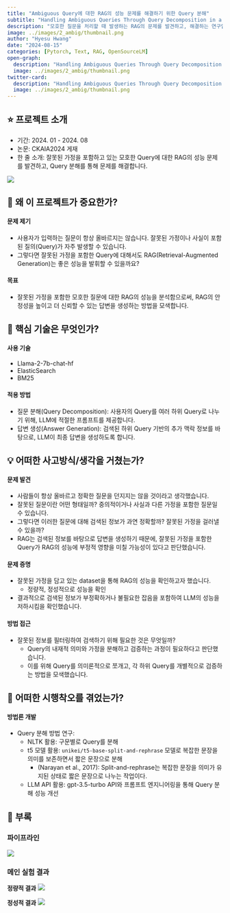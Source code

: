 ```yaml
---
title: "Ambiguous Query에 대한 RAG의 성능 문제를 해결하기 위한 Query 분해"
subtitle: "Handling Ambiguous Queries Through Query Decomposition in a RAG Setting"
description: "모호한 질문을 처리할 때 발생하는 RAG의 문제를 발견하고, 해결하는 연구입니다."
image: ../images/2_ambig/thumbnail.png
author: "Hyesu Hwang"
date: "2024-08-15"
categories: [Pytorch, Text, RAG, OpenSourceLM]
open-graph:
  description: "Handling Ambiguous Queries Through Query Decomposition in a RAG Setting"
  image: ../images/2_ambig/thumbnail.png
twitter-card:
  description: "Handling Ambiguous Queries Through Query Decomposition in a RAG Setting"
  image: ../images/2_ambig/thumbnail.png
---
```


## ⭐ 프로젝트 소개

- 기간: 2024. 01 - 2024. 08
- 논문: CKAIA2024 게재
- 한 줄 소개: 잘못된 가정을 포함하고 있는 모호한 Query에 대한 RAG의 성능 문제를 발견하고, Query 분해를 통해 문제를 해결합니다.

![](../images/2_ambig/main2.png)

## 💎 왜 이 프로젝트가 중요한가?

#### 문제 제기

- 사용자가 입력하는 질문이 항상 올바르지는 않습니다. 잘못된 가정이나 사실이 포함된 질의(Query)가 자주 발생할 수 있습니다.
- 그렇다면 잘못된 가정을 포함한 Query에 대해서도 RAG(Retrieval-Augmented Generation)는 좋은 성능을 발휘할 수 있을까요?

#### 목표

- 잘못된 가정을 포함한 모호한 질문에 대한 RAG의 성능을 분석함으로써, RAG의 안정성을 높이고 더 신뢰할 수 있는 답변을 생성하는 방법을 모색합니다.


## 🔎 핵심 기술은 무엇인가?

#### 사용 기술
- Llama-2-7b-chat-hf
- ElasticSearch
- BM25

#### 적용 방법
- 질문 분해(Query Decomposition): 사용자의 Query를 여러 하위 Query로 나누기 위해, LLM에 적절한 프롬프트를 제공합니다.
- 답변 생성(Answer Generation): 검색된 하위 Query 기반의 추가 맥락 정보를 바탕으로, LLM이 최종 답변을 생성하도록 합니다.

## 💡 어떠한 사고방식/생각을 거쳤는가?

#### 문제 발견
- 사람들이 항상 올바르고 정확한 질문을 던지지는 않을 것이라고 생각했습니다.
- 잘못된 질문이란 어떤 형태일까? 중의적이거나 사실과 다른 가정을 포함한 질문일 수 있습니다.
- 그렇다면 이러한 질문에 대해 검색된 정보가 과연 정확할까? 잘못된 가정을 걸러낼 수 있을까?
- RAG는 검색된 정보를 바탕으로 답변을 생성하기 때문에, 잘못된 가정을 포함한 Query가 RAG의 성능에 부정적 영향을 미칠 가능성이 있다고 판단했습니다.

#### 문제 증명
- 잘못된 가정을 담고 있는 dataset을 통해 RAG의 성능을 확인하고자 했습니다.
  - 정량적, 정성적으로 성능을 확인
- 결과적으로 검색된 정보가 부정확하거나 불필요한 잡음을 포함하여 LLM의 성능을 저하시킴을 확인했습니다.

#### 방법 접근
- 잘못된 정보를 필터링하여 검색하기 위해 필요한 것은 무엇일까?
  - Query의 내재적 의미와 가정을 분해하고 검증하는 과정이 필요하다고 판단했습니다.
  - 이를 위해 Query를 의미론적으로 쪼개고, 각 하위 Query를 개별적으로 검증하는 방법을 모색했습니다.

## 🌄 어떠한 시행착오를 겪었는가?

#### 방법론 개발
- Query 분해 방법 연구:
  - NLTK 활용: 구문별로 Query를 분해
  - t5 모델 활용: `unikei/t5-base-split-and-rephrase` 모델로 복잡한 문장을 의미를 보존하면서 짧은 문장으로 분해
    - (Narayan et al., 2017): Split-and-rephrase는 복잡한 문장을 의미가 유지된 상태로 짧은 문장으로 나누는 작업이다.
  - LLM API 활용: gpt-3.5-turbo API와 프롬프트 엔지니어링을 통해 Query 분해 성능 개선

## 🧶 부록

### 파이프라인

![](../images/2_ambig/method.png)

### 메인 실험 결과

**정량적 결과**
![](../images/2_ambig/table.png)

**정성적 결과**
![](../images/2_ambig/fig_ex.png)